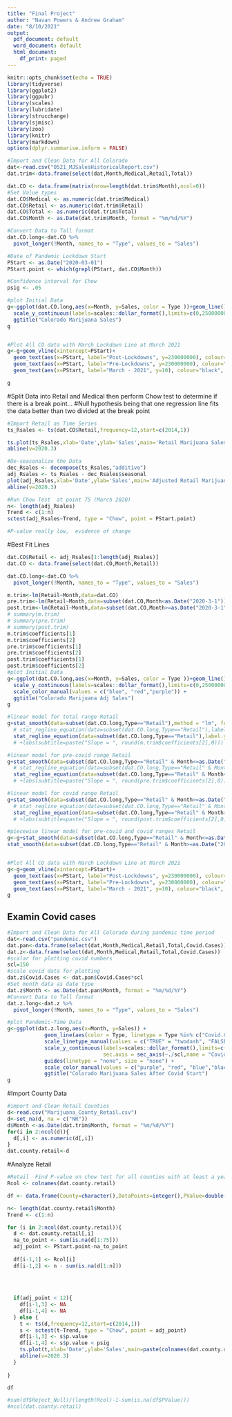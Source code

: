 ---
title: "Final Project"
author: "Navan Powers & Andrew Graham"
date: "8/10/2021"
output:
  pdf_document: default
  word_document: default
  html_document:
    df_print: paged
---
```{r setup, include=FALSE}
knitr::opts_chunk$set(echo = TRUE)
library(tidyverse)
library(ggplot2)
library(ggpubr)
library(scales)
library(lubridate)
library(strucchange)
library(sjmisc)
library(zoo)
library(knitr)
library(markdown)
options(dplyr.summarise.inform = FALSE)

```

```{r}
#Import and Clean Data for All Colorado
dat<-read.csv("0521_MJSalesHistoricalReport.csv")
dat.trim<-data.frame(select(dat,Month,Medical,Retail,Total))

dat.CO <- data.frame(matrix(nrow=length(dat.trim$Month),ncol=0))
#Set Value types
dat.CO$Medical <- as.numeric(dat.trim$Medical)
dat.CO$Retail <- as.numeric(dat.trim$Retail)
dat.CO$Total <- as.numeric(dat.trim$Total)
dat.CO$Month <- as.Date(dat.trim$Month, format = "%m/%d/%Y")

#Convert Data to Tall format
dat.CO.long<-dat.CO %>%
  pivot_longer(!Month, names_to = "Type", values_to = "Sales")

#Date of Pandemic Lockdown Start
PStart <- as.Date("2020-03-01")
PStart.point <- which(grepl(PStart, dat.CO$Month))

#Confidence interval for Chow
psig <- .05
```


```{r}
#plot Initial Data
g<-ggplot(dat.CO.long,aes(x=Month, y=Sales, color = Type ))+geom_line()+
  scale_y_continuous(labels=scales::dollar_format(),limits=c(0,250000000))+
  ggtitle("Colorado Marijuana Sales")
g


#Plot All CO data with March Lockdown Line at March 2021
g<-g+geom_vline(xintercept=PStart)+
  geom_text(aes(x=PStart, label="Post-Lockdowns", y=230000000), colour="blue", angle=90, vjust = 1.2, size=2)+
  geom_text(aes(x=PStart, label="Pre-Lockdowns", y=230000000), colour="red", angle=90, vjust = -1, size=2)+
  geom_text(aes(x=PStart, label="March - 2021", y=10), colour="black", size=3)

g
```


#Split Data into Retail and Medical then perform Chow test to determine if there is a break point...
#Null hypothesis being that one regression line fits the data better than two divided at the break point

```{r}
#Import Retail as Time Series
ts_Rsales <- ts(dat.CO$Retail,frequency=12,start=c(2014,1))

ts.plot(ts_Rsales,xlab='Date',ylab='Sales',main='Retail Marijuana Sales')
abline(v=2020.3)

#De-seasonalize the Data
dec_Rsales <- decompose(ts_Rsales,"additive")
adj_Rsales <- ts_Rsales - dec_Rsales$seasonal
plot(adj_Rsales,xlab='Date',ylab='Sales',main='Adjusted Retail Marijuana Sales')
abline(v=2020.3)

#Run Chow Test  at point 75 (March 2020)
n<- length(adj_Rsales)
Trend <- c(1:n)
sctest(adj_Rsales~Trend, type = "Chow", point = PStart.point)

#P-value really low,  evidence of change
```

#Best Fit Lines
```{r}
dat.CO$Retail <- adj_Rsales[1:length(adj_Rsales)]
dat.CO <- data.frame(select(dat.CO,Month,Retail))

dat.CO.long<-dat.CO %>%
  pivot_longer(!Month, names_to = "Type", values_to = "Sales")

m.trim<-lm(Retail~Month,data=dat.CO)
pre.trim<-lm(Retail~Month,data=subset(dat.CO,Month<as.Date("2020-3-1")))
post.trim<-lm(Retail~Month,data=subset(dat.CO,Month>=as.Date("2020-3-1")))
# summary(m.trim)
# summary(pre.trim)
# summary(post.trim)
m.trim$coefficients[1]
m.trim$coefficients[2]
pre.trim$coefficients[1]
pre.trim$coefficients[2]
post.trim$coefficients[1]
post.trim$coefficients[2]
#plot Initial Data
g<-ggplot(dat.CO.long,aes(x=Month, y=Sales, color = Type ))+geom_line()+xlab("")+
  scale_y_continuous(labels=scales::dollar_format(),limits=c(0,250000000))+
  scale_color_manual(values = c("blue", "red","purple")) +
  ggtitle("Colorado Marijuana Adj Sales")
g

#linear model for total range Retail
g+stat_smooth(data=subset(dat.CO.long,Type=="Retail"),method = "lm", formula=y~x,se = FALSE)+
  # stat_regline_equation(data=subset(dat.CO.long,Type=="Retail"),label.y = 225000000,aes(label = ..eq.label..))+
  stat_regline_equation(data=subset(dat.CO.long,Type=="Retail"),label.y = 250000000,aes(label = ..rr.label..))
  # +labs(subtitle=paste("Slope = ", round(m.trim$coefficients[2],0)))

#linear model for pre-covid range Retail
g+stat_smooth(data=subset(dat.CO.long,Type=="Retail" & Month<=as.Date("2020-3-1")), method = "lm", formula=y~x,se = FALSE)+
  # stat_regline_equation(data=subset(dat.CO.long,Type=="Retail" & Month<as.Date("2020-3-1")),label.y = 225000000,aes(label = ..eq.label..))+
  stat_regline_equation(data=subset(dat.CO.long,Type=="Retail" & Month<=as.Date("2020-3-1")),label.y = 250000000,aes(label = ..rr.label..))
  # +labs(subtitle=paste("Slope = ", round(pre.trim$coefficients[2],0)))

#linear model for covid range Retail
g+stat_smooth(data=subset(dat.CO.long,Type=="Retail" & Month>=as.Date("2020-3-1")), method = "lm", formula=y~x,se = FALSE)+
  # stat_regline_equation(data=subset(dat.CO.long,Type=="Retail" & Month>=as.Date("2020-3-1")),label.y = 225000000,aes(label = ..eq.label..))+
  stat_regline_equation(data=subset(dat.CO.long,Type=="Retail" & Month>=as.Date("2020-3-1")),label.y = 250000000,aes(label = ..rr.label..))
  # +labs(subtitle=paste("Slope = ", round(post.trim$coefficients[2],0)))

#piecewise linear model for pre-covid and covid ranges Retail
g<-g+stat_smooth(data=subset(dat.CO.long,Type=="Retail" & Month<=as.Date("2020-3-1")), method = "lm", formula=y~x,se = FALSE)+
stat_smooth(data=subset(dat.CO.long,Type=="Retail" & Month>=as.Date("2020-3-1")), method = "lm", formula=y~x,se = FALSE)


#Plot All CO data with March Lockdown Line at March 2021
g<-g+geom_vline(xintercept=PStart)+
  geom_text(aes(x=PStart, label="Post-Lockdowns", y=230000000), colour="blue", angle=90, vjust = 1.2, size=2.5)+
  geom_text(aes(x=PStart, label="Pre-Lockdowns", y=230000000), colour="red", angle=90, vjust = -1, size=2.5)+
  geom_text(aes(x=PStart, label="March - 2021", y=10), colour="black", size=3)
g


```







## Examin Covid cases

```{r}
#Import and Clean Data for All Colorado during pandemic time period
dat<-read.csv("pandemic.csv")
dat.pan<-data.frame(select(dat,Month,Medical,Retail,Total,Covid.Cases))
dat.z<-data.frame(select(dat,Month,Medical,Retail,Total,Covid.Cases))
#scalar for plotting covid numbers
scl=150
#scale covid data for plotting
dat.z$Covid.Cases <- dat.pan$Covid.Cases*scl
#Set month data as date type
dat.z$Month <- as.Date(dat.pan$Month, format = "%m/%d/%Y")
#Convert Data to Tall format
dat.z.long<-dat.z %>%
  pivot_longer(!Month, names_to = "Type", values_to = "Sales")

#plot Pandemic-Time Data
g<-ggplot(dat.z.long,aes(x=Month, y=Sales)) + 
            geom_line(aes(color = Type, linetype = Type %in% c("Covid.Cases"))) + 
            scale_linetype_manual(values = c("TRUE" = "twodash", "FALSE" = "solid")) +
            scale_y_continuous(labels=scales::dollar_format(),limits=c(0,250000000),
                               sec.axis = sec_axis(~./scl,name = "Covid Cases",labels = comma)) + 
            guides(linetype = "none", size = "none") +
            scale_color_manual(values = c("purple", "red", "blue","black")) +
            ggtitle("Colorado Marijuana Sales After Covid Start")
g
```




#Import County Data



```{r}
#import and Clean Retail Counties
d<-read.csv("Marijuana_County_Retail.csv")
d<-set_na(d, na = c("NR"))
d$Month <-as.Date(dat.trim$Month, format = "%m/%d/%Y")
for(i in 2:ncol(d)){
  d[,i] <- as.numeric(d[,i])
}
dat.county.retail<-d

```


#Analyze Retail
```{r}
#Retail  Find P-value on chow test for all counties with at least a year of data before March 2020
Rcol <- colnames(dat.county.retail)

df <- data.frame(County=character(),DataPoints=integer(),PValue=double(),Reject_Null=logical())

n<- length(dat.county.retail$Month)
Trend <- c(1:n)

for (i in 2:ncol(dat.county.retail)){
  d <- dat.county.retail[,i]
  na_to_point <- sum(is.na(d[1:75]))
  adj_point <- PStart.point-na_to_point
  
  df[i-1,1] <- Rcol[i]
  df[i-1,2] <- n - sum(is.na(d[1:n]))
  
  
  
  
  if(adj_point < 12){
    df[i-1,3] <- NA
    df[i-1,4] <- NA
  } else {
    t <- ts(d,frequency=12,start=c(2014,1))
    s <- sctest(t~Trend, type = "Chow", point = adj_point)
    df[i-1,3] <- s$p.value
    df[i-1,4] <- s$p.value < psig
    ts.plot(t,xlab='Date',ylab='Sales',main=paste(colnames(dat.county.retail[i]),' County Retail Marijuana Sales\n','P-value = ',s$p.value))
    abline(v=2020.3)
  }
 
}

df

#sum(df$Reject_Null)/(length(Rcol)-1-sum(is.na(df$PValue)))
#ncol(dat.county.retail)
```


